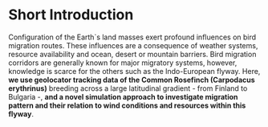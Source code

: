 # Short Introduction{#intro}

Configuration of the Earth`s land masses exert profound influences on bird migration routes. These influences are a consequence of weather systems, resource availability and ocean, desert or mountain barriers. Bird migration corridors are generally known for major migratory systems, however, knowledge is scarce for the others such as the Indo-European flyway. Here, **we use geolocator tracking data of the Common Rosefinch (Carpodacus erythrinus)** breeding across a large latitudinal gradient - from Finland to Bulgaria -, **and a novel simulation approach to investigate migration pattern and their relation to wind conditions and resources within this flyway**.